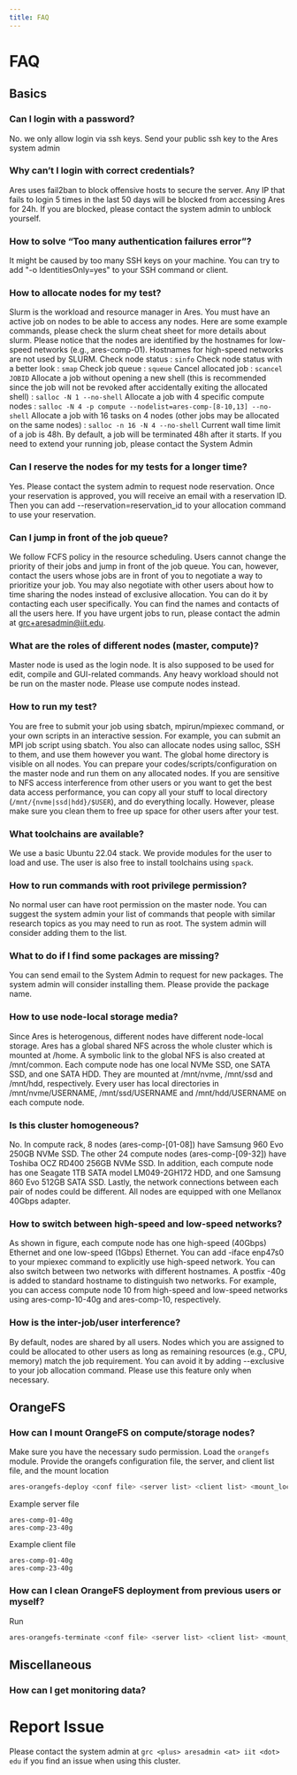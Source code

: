 ```yaml
---
title: FAQ
---
```


# FAQ

## Basics

### Can I login with a password?

No. we only allow login via ssh keys. Send your public ssh key to the Ares system admin

### Why can’t I login with correct credentials?

Ares uses fail2ban to block offensive hosts to secure the server. Any IP that fails to login 5 times in the last 50 days will be blocked from accessing Ares for 24h. If you are blocked, please contact the system admin to unblock yourself.

### How to solve “Too many authentication failures error”?

It might be caused by too many SSH keys on your machine. You can try to add "-o IdentitiesOnly=yes" to your SSH command or client.

### How to allocate nodes for my test?

Slurm is the workload and resource manager in Ares. You must have an active job on nodes to be able to access any nodes. Here are some example commands, please check the slurm cheat sheet for more details about slurm. Please notice that the nodes are identified by the hostnames for low-speed networks (e.g., ares-comp-01). Hostnames for high-speed networks are not used by SLURM.
Check node status : `sinfo`
Check node status with a better look : `smap`
Check job queue : `squeue`
Cancel allocated job : `scancel JOBID`
Allocate a job without opening a new shell (this is recommended since the job will not be revoked after accidentally exiting the allocated shell) : `salloc -N 1 --no-shell`
Allocate a job with 4 specific compute nodes : `salloc -N 4 -p compute --nodelist=ares-comp-[8-10,13] --no-shell`
Allocate a job with 16 tasks on 4 nodes (other jobs may be allocated on the same nodes) : `salloc -n 16 -N 4 --no-shell`
Current wall time limit of a job is 48h. By default, a job will be terminated 48h after it starts. If you need to extend your running job, please contact the System Admin

### Can I reserve the nodes for my tests for a longer time?

Yes. Please contact the system admin to request node reservation. Once your reservation is approved, you will receive an email with a reservation ID. Then you can add --reservation=reservation\_id to your allocation command to use your reservation.

### Can I jump in front of the job queue?

We follow FCFS policy in the resource scheduling. Users cannot change the priority of their jobs and jump in front of the job queue. You can, however, contact the users whose jobs are in front of you to negotiate a way to prioritize your job. You may also negotiate with other users about how to time sharing the nodes instead of exclusive allocation. You can do it by contacting each user specifically. You can find the names and contacts of all the users here. If you have urgent jobs to run, please contact the admin at grc+aresadmin@iit.edu.

### What are the roles of different nodes (master, compute)?

Master node is used as the login node. It is also supposed to be used for edit, compile and GUI-related commands. Any heavy workload should not be run on the master node. Please use compute nodes instead.

### How to run my test?

You are free to submit your job using sbatch, mpirun/mpiexec command, or your own scripts in an interactive session. For example, you can submit an MPI job script using sbatch. You also can allocate nodes using salloc, SSH to them, and use them however you want. The global home directory is visible on all nodes. You can prepare your codes/scripts/configuration on the master node and run them on any allocated nodes.
If you are sensitive to NFS access interference from other users or you want to get the best data access performance, you can copy all your stuff to local directory (`/mnt/{nvme|ssd|hdd}/$USER`), and do everything locally. However, please make sure you clean them to free up space for other users after your test.

### What toolchains are available?

We use a basic Ubuntu 22.04 stack. We provide modules for the user to load and use. The user is also free to install toolchains using `spack`.

### How to run commands with root privilege permission?

No normal user can have root permission on the master node. You can suggest the system admin your list of commands that people with similar research topics as you may need to run as root. The system admin will consider adding them to the list.

### What to do if I find some packages are missing?

You can send email to the System Admin to request for new packages. The system admin will consider installing them. Please provide the package name.

### How to use node-local storage media?

Since Ares is heterogenous, different nodes have different node-local storage.
Ares has a global shared NFS across the whole cluster which is mounted at /home. A symbolic link to the global NFS is also created at /mnt/common.
Each compute node has one local NVMe SSD, one SATA SSD, and one SATA HDD. They are mounted at /mnt/nvme, /mnt/ssd and /mnt/hdd, respectively. Every user has local directories in /mnt/nvme/USERNAME, /mnt/ssd/USERNAME and /mnt/hdd/USERNAME on each compute node.

### Is this cluster homogeneous?

No.
In compute rack, 8 nodes (ares-comp-[01-08]) have Samsung 960 Evo 250GB NVMe SSD. The other 24 compute nodes (ares-comp-[09-32]) have Toshiba OCZ RD400 256GB NVMe SSD. In addition, each compute node has one Seagate 1TB SATA model LM049-2GH172 HDD, and one Samsung 860 Evo 512GB SATA SSD.
Lastly, the network connections between each pair of nodes could be different. All nodes are equipped with one Mellanox 40Gbps adapter.

### How to switch between high-speed and low-speed networks?

As shown in figure, each compute node has one high-speed (40Gbps) Ethernet and one low-speed (1Gbps) Ethernet. You can add -iface enp47s0 to your mpiexec command to explicitly use high-speed network. You can also switch between two networks with different hostnames. A postfix -40g  is added to standard hostname to distinguish two networks. For example, you can access compute node 10 from high-speed and low-speed networks using ares-comp-10-40g and ares-comp-10, respectively.

### How is the inter-job/user interference?

By default, nodes are shared by all users. Nodes which you are assigned to could be allocated to other users as long as remaining resources (e.g., CPU, memory) match the job requirement. You can avoid it by adding --exclusive to your job allocation command. Please use this feature only when necessary.


## OrangeFS

### How can I mount OrangeFS on compute/storage nodes?

Make sure you have the necessary sudo permission. Load the `orangefs` module.
Provide the orangefs configuration file, the server, and client list file, and the mount location

```bash
ares-orangefs-deploy <conf file> <server list> <client list> <mount_loc>
```

Example server file

    ares-comp-01-40g
    ares-comp-23-40g

Example client file

    ares-comp-01-40g
    ares-comp-23-40g

### How can I clean OrangeFS deployment from previous users or myself?

Run

```bash
ares-orangefs-terminate <conf file> <server list> <client list> <mount_loc>
```

## Miscellaneous

### How can I get monitoring data?

# Report Issue

Please contact the system admin at `grc <plus> aresadmin <at> iit <dot> edu` if you find an issue when using this cluster.
